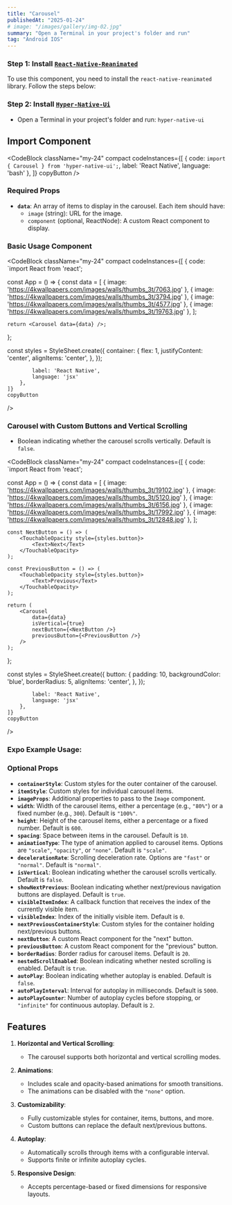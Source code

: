 ```yaml
---
title: "Carousel"
publishedAt: "2025-01-24"
# image: "/images/gallery/img-02.jpg"
summary: "Open a Terminal in your project's folder and run"
tag: "Android IOS"
---
```


### Step 1: Install [`React-Native-Reanimated`](https://docs.swmansion.com/react-native-reanimated/docs/fundamentals/getting-started/)

To use this component, you need to install the `react-native-reanimated` library. Follow the steps below:

### Step 2: Install [`Hyper-Native-Ui`](https://www.npmjs.com/package/hyper-native-ui)

* Open a Terminal in your project's folder and run: `hyper-native-ui`

## Import Component

<CodeBlock className="my-24"
    compact
    codeInstances={[
        {
            code: `import { Carousel } from 'hyper-native-ui';`,
            label: 'React Native',
            language: 'bash'
        },
    ]}
    copyButton
/>


### Required Props

- **`data`**: An array of items to display in the carousel. Each item should have:
  - `image` (string): URL for the image.
  - `component` (optional, ReactNode): A custom React component to display.

### Basic Usage Component

<CodeBlock className="my-24"
    compact
    codeInstances={[
        {
            code: `import React from 'react';

const App = () => {
    const data = [
    { image: 'https://4kwallpapers.com/images/walls/thumbs_3t/7063.jpg' },
    { image: 'https://4kwallpapers.com/images/walls/thumbs_3t/3794.jpg' },
    { image: 'https://4kwallpapers.com/images/walls/thumbs_3t/4577.jpg' },
    { image: 'https://4kwallpapers.com/images/walls/thumbs_3t/19763.jpg' },
    ];

    return <Carousel data={data} />;
};

const styles = StyleSheet.create({
    container: {
        flex: 1,
        justifyContent: 'center',
        alignItems: 'center',
    },
});

            label: 'React Native',
            language: 'jsx'
        },
    ]}
    copyButton
/>

### Carousel with Custom Buttons and Vertical Scrolling
* Boolean indicating whether the carousel scrolls vertically. Default is `false`.

<CodeBlock className="my-24"
    compact
    codeInstances={[
        {
            code: `import React from 'react';

const App = () => {
   const data = [
    { image: 'https://4kwallpapers.com/images/walls/thumbs_3t/19102.jpg' },
    { image: 'https://4kwallpapers.com/images/walls/thumbs_3t/5120.jpg' },
    { image: 'https://4kwallpapers.com/images/walls/thumbs_3t/6156.jpg' },
    { image: 'https://4kwallpapers.com/images/walls/thumbs_3t/17992.jpg' },
    { image: 'https://4kwallpapers.com/images/walls/thumbs_3t/12848.jpg' },
    ];

    const NextButton = () => (
        <TouchableOpacity style={styles.button}>
            <Text>Next</Text>
        </TouchableOpacity>
    );

    const PreviousButton = () => (
        <TouchableOpacity style={styles.button}>
            <Text>Previous</Text>
        </TouchableOpacity>
    );

    return (
        <Carousel
            data={data}
            isVertical={true}
            nextButton={<NextButton />}
            previousButton={<PreviousButton />}
        />
    );
};

const styles = StyleSheet.create({
    button: {
        padding: 10,
        backgroundColor: 'blue',
        borderRadius: 5,
        alignItems: 'center',
    },
});

            label: 'React Native',
            language: 'jsx'
        },
    ]}
    copyButton
/>


### **Expo Example Usage:**
<div 
data-snack-id="@akashmondal0/carousel-hyper-native-ui" 
data-snack-platform="web" 
data-snack-preview="true" 
data-snack-theme="dark" 
style={{
  "overflow":"hidden",
  "background":"#0C0D0E",
  "border":"1px solid var(--color-border)",
  "borderRadius":"4px",
  "height":"505px",
  "width":"100%"
}}></div>
<script async src="https://snack.expo.dev/embed.js"></script>

### Optional Props

- **`containerStyle`**: Custom styles for the outer container of the carousel.
- **`itemStyle`**: Custom styles for individual carousel items.
- **`imageProps`**: Additional properties to pass to the `Image` component.
- **`width`**: Width of the carousel items, either a percentage (e.g., `"80%"`) or a fixed number (e.g., `300`). Default is `"100%"`.
- **`height`**: Height of the carousel items, either a percentage or a fixed number. Default is `600`.
- **`spacing`**: Space between items in the carousel. Default is `10`.
- **`animationType`**: The type of animation applied to carousel items. Options are `"scale"`, `"opacity"`, or `"none"`. Default is `"scale"`.
- **`decelerationRate`**: Scrolling deceleration rate. Options are `"fast"` or `"normal"`. Default is `"normal"`.
- **`isVertical`**: Boolean indicating whether the carousel scrolls vertically. Default is `false`.
- **`showNextPrevious`**: Boolean indicating whether next/previous navigation buttons are displayed. Default is `true`.
- **`visibleItemIndex`**: A callback function that receives the index of the currently visible item.
- **`visibleIndex`**: Index of the initially visible item. Default is `0`.
- **`nextPreviousContainerStyle`**: Custom styles for the container holding next/previous buttons.
- **`nextButton`**: A custom React component for the "next" button.
- **`previousButton`**: A custom React component for the "previous" button.
- **`borderRadius`**: Border radius for carousel items. Default is `20`.
- **`nestedScrollEnabled`**: Boolean indicating whether nested scrolling is enabled. Default is `true`.
- **`autoPlay`**: Boolean indicating whether autoplay is enabled. Default is `false`.
- **`autoPlayInterval`**: Interval for autoplay in milliseconds. Default is `5000`.
- **`autoPlayCounter`**: Number of autoplay cycles before stopping, or `"infinite"` for continuous autoplay. Default is `2`.

## Features

1. **Horizontal and Vertical Scrolling**:
   - The carousel supports both horizontal and vertical scrolling modes.

2. **Animations**:
   - Includes scale and opacity-based animations for smooth transitions.
   - The animations can be disabled with the `"none"` option.

3. **Customizability**:
   - Fully customizable styles for container, items, buttons, and more.
   - Custom buttons can replace the default next/previous buttons.

4. **Autoplay**:
   - Automatically scrolls through items with a configurable interval.
   - Supports finite or infinite autoplay cycles.

5. **Responsive Design**:
   - Accepts percentage-based or fixed dimensions for responsive layouts.